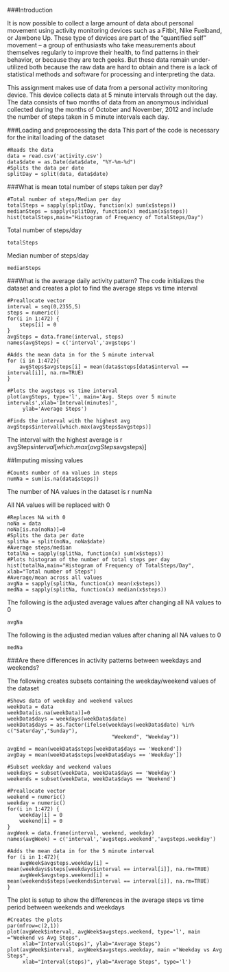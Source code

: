 ###Introduction

It is now possible to collect a large amount of data about personal movement using activity monitoring devices such as a Fitbit, Nike Fuelband, or Jawbone Up. These type of devices are part of the "quantified self" movement -- a group of enthusiasts who take measurements about themselves regularly to improve their health, to find patterns in their behavior, or because they are tech geeks. But these data remain under-utilized both because the raw data are hard to obtain and there is a lack of statistical methods and software for processing and interpreting the data.

This assignment makes use of data from a personal activity monitoring device. This device collects data at 5 minute intervals through out the day. The data consists of two months of data from an anonymous individual collected during the months of October and November, 2012 and include the number of steps taken in 5 minute intervals each day.

###Loading and preprocessing the data This part of the code is necessary for the inital loading of the dataset

    #Reads the data
    data = read.csv('activity.csv')
    data$date = as.Date(data$date, "%Y-%m-%d")
    #Splits the data per date
    splitDay = split(data, data$date)
###What is mean total number of steps taken per day?

    #Total number of steps/Median per day
    totalSteps = sapply(splitDay, function(x) sum(x$steps))
    medianSteps = sapply(splitDay, function(x) median(x$steps))
    hist(totalSteps,main="Histogram of Frequency of TotalSteps/Day")
Total number of steps/day

    totalSteps

Median number of steps/day


    medianSteps
###What is the average daily activity pattern? The code initializes the dataset and creates a plot to find the average steps vs time interval

    #Preallocate vector
    interval = seq(0,2355,5)
    steps = numeric()
    for(i in 1:472) {
        steps[i] = 0
    }
    avgSteps = data.frame(interval, steps)
    names(avgSteps) = c('interval','avgsteps')
    
    #Adds the mean data in for the 5 minute interval
    for (i in 1:472){
        avgSteps$avgsteps[i] = mean(data$steps[data$interval == interval[i]], na.rm=TRUE)
    }
    
    #Plots the avgsteps vs time interval
    plot(avgSteps, type='l', main='Avg. Steps over 5 minute intervals',xlab='Interval(minutes)',
         ylab='Average Steps')
    
    #Finds the interval with the highest avg
    avgSteps$interval[which.max(avgSteps$avgsteps)]
The interval with the highest average is r avgSteps$interval[which.max(avgSteps$avgsteps)]

##Imputing missing values

    #Counts number of na values in steps
    numNa = sum(is.na(data$steps))
The number of NA values in the dataset is r numNa

All NA values will be replaced with 0

    #Replaces NA with 0
    noNa = data
    noNa[is.na(noNa)]=0
    #Splits the data per date
    splitNa = split(noNa, noNa$date)
    #Average steps/median
    totalNa = sapply(splitNa, function(x) sum(x$steps))
    #Plots histogram of the number of total steps per day
    hist(totalNa,main="Histogram of Frequency of TotalSteps/Day", xlab="Total number of Steps")
    #Average/mean across all values
    avgNa = sapply(splitNa, function(x) mean(x$steps))
    medNa = sapply(splitNa, function(x) median(x$steps))
The following is the adjusted average values after changing all NA values to 0

    avgNa
The following is the adjusted median values after chaning all NA values to 0

    medNa
###Are there differences in activity patterns between weekdays and weekends?

The following creates subsets containing the weekday/weekend values of the dataset

    #Shows data of weekday and weekend values
    weekData = data
    weekData[is.na(weekData)]=0    
    weekData$days = weekdays(weekData$date)
    weekData$days = as.factor(ifelse(weekdays(weekData$date) %in% c("Saturday","Sunday"), 
                                      "Weekend", "Weekday")) 

    avgEnd = mean(weekData$steps[weekData$days == 'Weekend'])
    avgDay = mean(weekData$steps[weekData$days == 'Weekday'])

    #Subset weekday and weekend values
    weekdays = subset(weekData, weekData$days == 'Weekday')
    weekends = subset(weekData, weekData$days == 'Weekend')
    
    #Preallocate vector
    weekend = numeric()
    weekday = numeric()
    for(i in 1:472) {
        weekday[i] = 0
        weekend[i] = 0
    }
    avgWeek = data.frame(interval, weekend, weekday)
    names(avgWeek) = c('interval','avgsteps.weekend','avgsteps.weekday')
    
    #Adds the mean data in for the 5 minute interval
    for (i in 1:472){
        avgWeek$avgsteps.weekday[i] = mean(weekdays$steps[weekdays$interval == interval[i]], na.rm=TRUE)
        avgWeek$avgsteps.weekend[i] = mean(weekends$steps[weekends$interval == interval[i]], na.rm=TRUE)
    }
The plot is setup to show the differences in the average steps vs time period between weekends and weekdays

    #Creates the plots
    par(mfrow=c(2,1))
    plot(avgWeek$interval, avgWeek$avgsteps.weekend, type='l', main ="Weekend vs Avg Steps",
         xlab="Interval(steps)", ylab="Average Steps")
    plot(avgWeek$interval, avgWeek$avgsteps.weekday, main ="Weekday vs Avg Steps", 
         xlab="Interval(steps)", ylab="Average Steps", type='l')